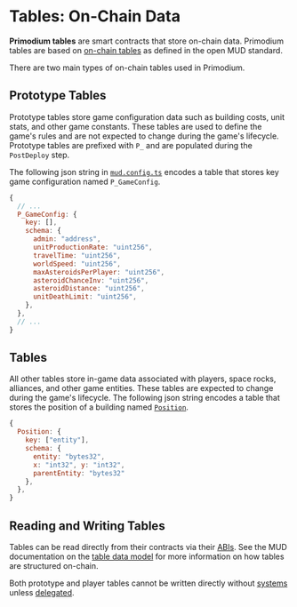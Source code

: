 # Tables: On-Chain Data

**Primodium tables** are smart contracts that store on-chain data. Primodium
tables are based on
[on-chain tables](https://mud.dev/templates/typescript/contracts#tables) as
defined in the open MUD standard.

There are two main types of on-chain tables used in Primodium.

## Prototype Tables

Prototype tables store game configuration data such as building costs, unit
stats, and other game constants. These tables are used to define the game's
rules and are not expected to change during the game's lifecycle. Prototype
tables are prefixed with `P_` and are populated during the `PostDeploy` step.

The following json string in
[`mud.config.ts`](https://github.com/primodiumxyz/primodium/blob/main/packages/contracts/mud.config.ts#L46-L58)
encodes a table that stores key game configuration named `P_GameConfig`.

```js copy filename="@primodiumxyz/contracts/mud.config.ts#L46-L58" showLineNumbers
{
  // ...
  P_GameConfig: {
    key: [],
    schema: {
      admin: "address",
      unitProductionRate: "uint256",
      travelTime: "uint256",
      worldSpeed: "uint256",
      maxAsteroidsPerPlayer: "uint256",
      asteroidChanceInv: "uint256",
      asteroidDistance: "uint256",
      unitDeathLimit: "uint256",
    },
  },
  // ...
}
```

## Tables

All other tables store in-game data associated with players, space rocks,
alliances, and other game entities. These tables are expected to change during
the game's lifecycle. The following json string encodes a table that stores the
position of a building named
[`Position`](https://github.com/primodiumxyz/primodium/blob/main/packages/contracts/mud.config.ts#L78-L81).

```js copy filename="@primodiumxyz/contracts/mud.config.ts#L78-L81" showLineNumbers
{
  Position: {
    key: ["entity"],
    schema: {
      entity: "bytes32",
      x: "int32", y: "int32",
      parentEntity: "bytes32"
    },
  },
}
```

## Reading and Writing Tables

Tables can be read directly from their contracts via their
[ABIs](../latest.mdx). See the MUD documentation on the
[table data model](https://mud.dev/store/data-model) for more information on how
tables are structured on-chain.

Both prototype and player tables cannot be written directly without
[systems](./systems.mdx) unless
[delegated](../world-extension/structure/delegation.mdx).
